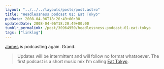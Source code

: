 ```yaml
---
layout: "../../../layouts/posts/post.astro"
title: "Headlessness podcast 01: Eat Tokyo"
pubDate: 2008-04-06T18:20:49+00:00
updatedDate: 2008-04-06T18:20:49+00:00
tumblr_permalink: /post/30964950/headlessness-podcast-01-eat-tokyo
tags: ["linklog"]
---
```


[James][1] is podcasting again. Grand.

> Updates will be intermittent and will follow no format whatsoever. The first podcast is a short music mix I’m calling [Eat Tokyo][1].

[1]: http://headlessness.com/post/30890273
